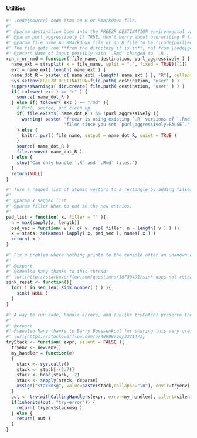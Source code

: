 #### Utilities

```r

#' \code{source} code from an R or Rmarkdown file.
#'
#' @param destination Goes into the FREEZR_DESTINATION environmental variable.
#' @param purl_aggressively If TRUE, don't worry about overwriting R files when purling.
#' @param file_name An RMarkdown file or an R file to be (\code{purl}ed and) run.
#' The file gets run **from the directory it is in**, not from \code{getwd()}.
#' @return Name of input possibly with `.Rmd` changed to `.R`.
run_r_or_rmd = function( file_name, destination, purl_aggressively ) {
  name_ext = strsplit( x = file_name, split = ".", fixed = TRUE)[[1]]
  ext = name_ext[ length( name_ext ) ]
  name_dot_R = paste( c( name_ext[ -length( name_ext ) ], "R"), collapse = "." )
  Sys.setenv(FREEZR_DESTINATION=file.path( destination, "user" ) )
  suppressWarnings( dir.create( file.path( destination, "user" ) ) )
  if( tolower( ext ) == "r" ) {
    source( name_dot_R )
  } else if( tolower( ext ) == "rmd" ){
    # Purl, source, and clean up
    if( file.exists( name_dot_R ) && !purl_aggressively ){
      warning( paste( "freezr is using existing `.R` versions of `.Rmd`",
                      "files since you set `purl_aggressively=FALSE`." ) )
    } else {
      knitr::purl( file_name, output = name_dot_R, quiet = TRUE )
    }
    source( name_dot_R )
    file.remove( name_dot_R )
  } else {
    stop("Can only handle `.R` and `.Rmd` files.")
  }
  return(NULL)
}

#' Turn a ragged list of atomic vectors to a rectangle by adding filler.
#'
#' @param x Ragged list
#' @param filler What to put in the new entries.
#'
pad_list = function( x, filler = "" ){
  n = max(sapply(x, length))
  pad_vec = function( v ){ c( v, rep( filler, n - length( v ) ) )}
  x = stats::setNames( lapply( x, pad_vec ), names( x ) )
  return( x )
}

#' Fix a problem where nothing prints to the console after an unknown number of \code{sink()} calls.
#'
#' @export
#' @seealso Many thanks to this thread:
#' \url{http://stackoverflow.com/questions/18730491/sink-does-not-release-file}
sink_reset <- function(){
  for( i in seq_len( sink.number( ) ) ){
    sink( NULL )
  }
}

#' A way to run code, handle errors, and (unlike tryCatch) preserve the traceback.
#'
#' @export
#' @seealso Many thanks to Berry Boessenkool for sharing this very useful bit of code.
#' \url{https://stackoverflow.com/a/40899766/3371472}
tryStack <- function( expr, silent = FALSE ){
  tryenv <- new.env()
  my_handler = function(e)
  {
    stack <- sys.calls()
    stack <- stack[-(2:7)]
    stack <- head(stack, -2)
    stack <- sapply(stack, deparse)
    assign("stackmsg", value=paste(stack,collapse="\n"), envir=tryenv)
  }
  out <- try(withCallingHandlers(expr, error=my_handler), silent=silent)
  if(inherits(out, "try-error")) {
    return( tryenv$stackmsg )
  } else {
    return( out )
  }
}

```
